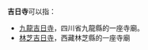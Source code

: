 '''吉日寺'''可以指：
* [[九龍吉日寺|九龍吉日寺]]，四川省九龍縣的一座寺廟。
* [[林芝吉日寺|林芝吉日寺]]，西藏林芝縣的一座寺廟

{{Disambig|消歧義索引|Cat=三字佛寺消歧義}}